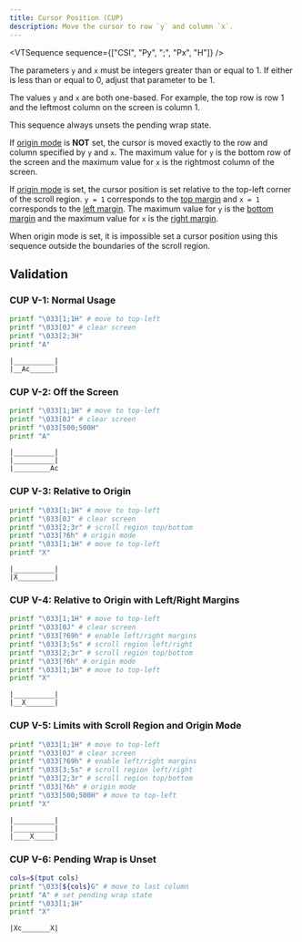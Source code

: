 ```yaml
---
title: Cursor Position (CUP)
description: Move the cursor to row `y` and column `x`.
---
```


<VTSequence sequence={["CSI", "Py", ";", "Px", "H"]} />

The parameters `y` and `x` must be integers greater than or equal to 1.
If either is less than or equal to 0, adjust that parameter to be 1.

The values `y` and `x` are both one-based. For example, the top row is row 1
and the leftmost column on the screen is column 1.

This sequence always unsets the pending wrap state.

If [origin mode](#TODO) is **NOT** set, the cursor is moved exactly to the
row and column specified by `y` and `x`. The maximum value for `y` is the
bottom row of the screen and the maximum value for `x` is the rightmost
column of the screen.

If [origin mode](#TODO) is set, the cursor position is set relative
to the top-left corner of the scroll region. `y = 1` corresponds to
the [top margin](#TODO) and `x = 1` corresponds to the [left margin](#TODO).
The maximum value for `y` is the [bottom margin](#TODO) and the maximum
value for `x` is the [right margin](#TODO).

When origin mode is set, it is impossible set a cursor position using
this sequence outside the boundaries of the scroll region.

## Validation

### CUP V-1: Normal Usage

```bash
printf "\033[1;1H" # move to top-left
printf "\033[0J" # clear screen
printf "\033[2;3H"
printf "A"
```

```
|__________|
|__Ac______|
```

### CUP V-2: Off the Screen

```bash
printf "\033[1;1H" # move to top-left
printf "\033[0J" # clear screen
printf "\033[500;500H"
printf "A"
```

```
|__________|
|__________|
|_________Ac
```

### CUP V-3: Relative to Origin

```bash
printf "\033[1;1H" # move to top-left
printf "\033[0J" # clear screen
printf "\033[2;3r" # scroll region top/bottom
printf "\033[?6h" # origin mode
printf "\033[1;1H" # move to top-left
printf "X"
```

```
|__________|
|X_________|
```

### CUP V-4: Relative to Origin with Left/Right Margins

```bash
printf "\033[1;1H" # move to top-left
printf "\033[0J" # clear screen
printf "\033[?69h" # enable left/right margins
printf "\033[3;5s" # scroll region left/right
printf "\033[2;3r" # scroll region top/bottom
printf "\033[?6h" # origin mode
printf "\033[1;1H" # move to top-left
printf "X"
```

```
|__________|
|__X_______|
```

### CUP V-5: Limits with Scroll Region and Origin Mode

```bash
printf "\033[1;1H" # move to top-left
printf "\033[0J" # clear screen
printf "\033[?69h" # enable left/right margins
printf "\033[3;5s" # scroll region left/right
printf "\033[2;3r" # scroll region top/bottom
printf "\033[?6h" # origin mode
printf "\033[500;500H" # move to top-left
printf "X"
```

```
|__________|
|__________|
|____X_____|
```

### CUP V-6: Pending Wrap is Unset

```bash
cols=$(tput cols)
printf "\033[${cols}G" # move to last column
printf "A" # set pending wrap state
printf "\033[1;1H"
printf "X"
```

```
|Xc_______X|
```
